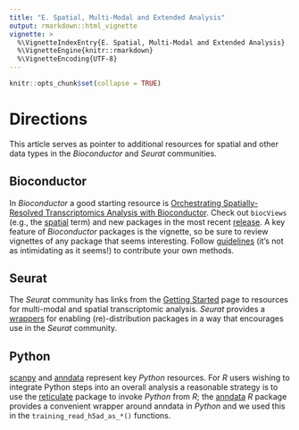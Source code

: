 ```yaml
---
title: "E. Spatial, Multi-Modal and Extended Analysis"
output: rmarkdown::html_vignette
vignette: >
  %\VignetteIndexEntry{E. Spatial, Multi-Modal and Extended Analysis}
  %\VignetteEngine{knitr::rmarkdown}
  %\VignetteEncoding{UTF-8}
---
```


```r
knitr::opts_chunk$set(collapse = TRUE)
```

# Directions

This article serves as pointer to additional resources for spatial and
other data types in the *Bioconductor* and *Seurat* communities.

## Bioconductor

In *Bioconductor* a good starting resource is [Orchestrating
Spatially-Resolved Transcriptomics Analysis with
Bioconductor][OSTA]. Check out `biocViews` (e.g., the [spatial][]
term) and new packages in the most recent [release][]. A key feature
of *Bioconductor* packages is the vignette, so be sure to review
vignettes of any package that seems interesting. Follow [guidelines][]
(it's not as intimidating as it seems!) to contribute your own
methods.

[OSTA]: https://lmweber.org/OSTA-book/
[biocViews]: https://bioconductor.org/packages/release/BiocViews.html#___Software
[spatial]: https://bioconductor.org/packages/release/BiocViews.html#___Spatial
[release]: https://bioconductor.org/news/bioc_3_16_release/
[guidelines]: https://contributions.bioconductor.org

## Seurat

The *Seurat* community has links from the [Getting Started][] page to
resources for multi-modal and spatial transcriptomic
analysis. *Seurat* provides a [wrappers][] for enabling
(re)-distribution packages in a way that encourages use in the
*Seurat* community.

[Getting Started]: https://satijalab.org/seurat/articles/get_started.html
[wrappers]: https://satijalab.org/seurat/articles/get_started.html#seuratwrappers

## Python

[scanpy][] and [anndata][] represent key *Python* resources. For *R*
users wishing to integrate Python steps into an overall analysis a
reasonable strategy is to use the [reticulate][] package to invoke
*Python* from *R*; the [anndata][anndata-R] *R* package provides a
convenient wrapper around anndata in *Python* and we used this in the
`training_read_h5ad_as_*()` functions.

[scanpy]: https://scanpy.readthedocs.io/en/latest/index.html
[anndata]: https://anndata.readthedocs.io/en/latest/
[reticulate]: https://cran.r-project.org/package=reticulate
[anndata-R]: https://cran.r-project.org/package=anndata
